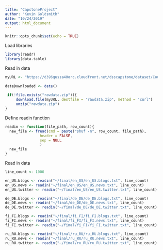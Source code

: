 ```yaml
---
title: "CapstoneProject"
author: "Kevin Goldsmith"
date: "10/24/2019"
output: html_document
---
```


```r
knitr::opts_chunk$set(echo = TRUE)
```

Load libraries
```r
library(readr)
library(data.table)
```

Read in data
```r
myURL <- "https://d396qusza40orc.cloudfront.net/dsscapstone/dataset/Coursera-SwiftKey.zip"
 
dateDownloaded <- date()
 
 if(!file.exists("rawdata.zip")){
     download.file(myURL, destfile = "rawdata.zip", method = "curl")
     unzip("rawdata.zip")
}
```

Define readin function
```r
readin <- function(file_path, row_count){
  new_file <- fread(cmd = paste("shuf -n", row_count, file_path),
                header = FALSE,
                sep = NULL
                )
  new_file
}
```

Read in data
```r
line_count <- 1000

en_US.blogs <- readin("~/final/en_US/en_US.blogs.txt", line_count)
en_US.news <- readin("~/final/en_US/en_US.news.txt", line_count)
en_US.twitter <- readin("~/final/en_US/en_US.twitter.txt", line_count)

de_DE.blogs <- readin("~/final/de_DE/de_DE.blogs.txt", line_count)
de_DE.news <- readin("~/final/de_DE/de_DE.news.txt", line_count)
de_DE.twitter <- readin("~/final/de_DE/de_DE.twitter.txt", line_count)

fi_FI.blogs <- readin("~/final/fi_FI/fi_FI.blogs.txt", line_count)
fi_FI.news <- readin("~/final/fi_FI/fi_FI.news.txt", line_count)
fi_FI.twitter <- readin("~/final/fi_FI/fi_FI.twitter.txt", line_count)

ru_RU.blogs <- readin("~/final/ru_RU/ru_RU.blogs.txt", line_count)
ru_RU.news <- readin("~/final/ru_RU/ru_RU.news.txt", line_count)
ru_RU.twitter <- readin("~/final/ru_RU/ru_RU.twitter.txt", line_count)
```
